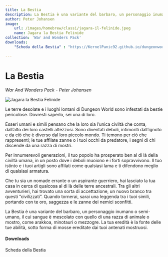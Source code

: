 ```yaml
---
title: La Bestia
description: La Bestia è una variante del barbaro, un personaggio inumano o semi-umano, il cui sangue è mescolato con quello di una razza di animale o mostro, come arakkoa, minotauri o mezzogre. La tua eredità è la fonte delle tue abilità, sotto forma di mosse ereditate dai tuoi antenati mostruosi.
author: Peter Johansen
image:
    url: /images/homebrew/classi/jagara-il-felinide.jpeg
    name: Jagara la Bestia Felinide
collection: 'War and Wonders Pack'
downloads:
    "Scheda della Bestia" : "https://KernelPanic92.github.io/dungeonworld-ita/classi/community/Peter%20Johansen/War%20and%20Wonders%20Pack/bestia.pdf"

---
```


# La Bestia
*War And Wonders Pack - Peter Johansen*

![Jagara la Bestia Felinide](/images/homebrew/classi/jagara-il-felinide.jpeg)

Le terre desolate e i luoghi lontani di Dungeon World sono infestati da bestie pericolose. Dovresti saperlo, sei una di loro.

Esseri umani e simili pensano che la loro sia l’unica civiltà che conta, dall’alto dei loro castelli altezzosi. Sono diventati deboli, intimoriti dall’ignoto e da ciò che è diverso dal loro piccolo mondo. Ti temono per ciò che rappresenti; le tue affilate zanne o i tuoi occhi da predatore, i segni di chi discende da una razza di mostri.

Per innumerevoli generazioni, il tuo popolo ha prosperato ben al di là della civiltà umana, in un posto dove i deboli muoiono e i forti sopravvivono. Il tuo istinto e i tuoi artigli sono affilati come qualsiasi lama e ti difendono meglio di qualsiasi armatura.

Che tu sia un nomade errante o un aspirante guerriero, hai lasciato la tua casa in cerca di qualcosa al di là delle terre ancestrali. Tra gli altri avventurieri, hai trovato una sorta di accettazione, un nuovo branco tra questi “civilizzati”. Quando tornerai, sarai una leggenda tra i tuoi simili, portando con te oro, saggezza e le zanne dei nemici sconfitti.

La Bestia è una variante del barbaro, un personaggio inumano o semi-umano, il cui sangue è mescolato con quello di una razza di animale o mostro, come arakkoa, minotauri o mezzogre. La tua eredità è la fonte delle tue abilità, sotto forma di mosse ereditate dai tuoi antenati mostruosi.

#### Downloads

<DownloadLink href="https://KernelPanic92.github.io/dungeonworld-ita/classi/community/Peter%20Johansen/War%20and%20Wonders%20Pack/bestia.pdf">Scheda della Bestia</DownloadLink>